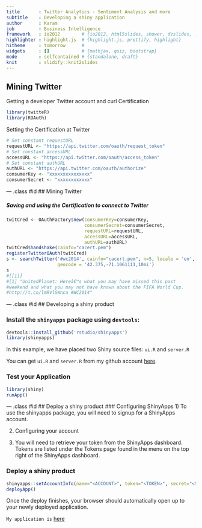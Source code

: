 ```yaml
---
title       : Twitter Analytics - Sentiment Analysis and more
subtitle    : Developing a shiny application
author      : Karam
job         : Business Intelligence
framework   : io2012        # {io2012, html5slides, shower, dzslides, ...}
highlighter : highlight.js  # {highlight.js, prettify, highlight}
hitheme     : tomorrow      # 
widgets     : []            # {mathjax, quiz, bootstrap}
mode        : selfcontained # {standalone, draft}
knit        : slidify::knit2slides
---
```

## Mining Twitter
Getting a developer Twitter account and curl Certification
```r
library(twitteR)
library(ROAuth)

```
Setting the Certification at Twitter
```r
# Set constant requestURL
requestURL <- "https://api.twitter.com/oauth/request_token"
# Set constant accessURL
accessURL <- "https://api.twitter.com/oauth/access_token"
# Set constant authURL
authURL <- "https://api.twitter.com/oauth/authorize"
consumerKey <- "xxxxxxxxxxxxxxx"
consumerSecret <- "xxxxxxxxxxxx"
```

--- .class #id 
## Mining Twitter

##### Saving and using the Certification to connect to Twitter

```r

twitCred <- OAuthFactory$new(consumerKey=consumerKey,
                             consumerSecret=consumerSecret,
                             requestURL=requestURL,
                             accessURL=accessURL,
                             authURL=authURL)
twitCred$handshake(cainfo="cacert.pem")
registerTwitterOAuth(twitCred)
s <- searchTwitter('#wc2014', cainfo="cacert.pem", n=5, locale = 'en', 
                   geocode = '42.375,-71.1061111,10mi')
s
#[[1]]
#[1] "UnitedPlanet: Hereâ€™s what you may have missed this past
#weekend and what you may not have known about the FIFA World Cup.
#http://t.co/lmRVlSWnca #WC2014"

```

--- .class #id 
## Developing a shiny product

### Install the `shinyapps` package using `devtools`:
```r
devtools::install_github('rstudio/shinyapps')
library(shinyapps)
```

In this example, we have placed two Shiny source files: `ui.R` and `server.R`

You can get `ui.R` and `server.R` from my github account [here](https://github.com/Karamcse/shinyapp). 

### Test your Application
```r
library(shiny)
runApp()

```

--- .class #id 
## Deploy a shiny product
### Configuring ShinyApps
1) To use the shinyapps package, you will need to signup for a ShinyApps account.

2) Configuring your account

3) You will need to retrieve your token from the ShinyApps dashboard. Tokens are listed under the Tokens page found in the menu on the top right of the ShinyApps dashboard.

### Deploy a shiny product

```r
shinyapps::setAccountInfo(name="<ACCOUNT>", token="<TOKEN>", secret="<SECRET>")
deployApp()

```
Once the deploy finishes, your browser should automatically open up to your newly deployed application.

`My application is` [here](http://karamcse.shinyapps.io/twitteranalysis/)
